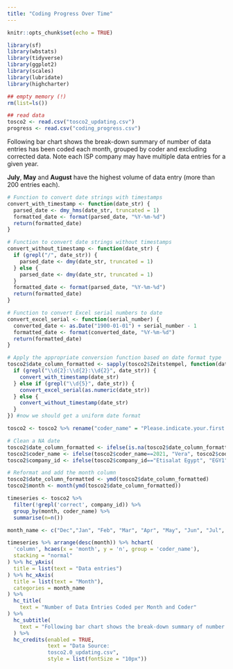 ```yaml
---
title: "Coding Progress Over Time"
---
```



```r
knitr::opts_chunk$set(echo = TRUE)

library(sf)
library(wbstats)
library(tidyverse)
library(ggplot2)
library(scales)
library(lubridate)
library(highcharter) 
```

```r
## empty memory (!)
rm(list=ls())

## read data
tosco2 <- read.csv("tosco2_updating.csv")
progress <- read.csv("coding_progress.csv")
```


Following bar chart shows the break-down summary of number of data entries has been coded each month, grouped by coder and excluding corrected data. Note each ISP company may have multiple data entries for a given year. 

**July**, **May** and **August** have the highest volume of data entry (more than 200 entries each). 

```r
# Function to convert date strings with timestamps
convert_with_timestamp <- function(date_str) {
  parsed_date <- dmy_hms(date_str, truncated = 1)
  formatted_date <- format(parsed_date, "%Y-%m-%d")
  return(formatted_date)
}

# Function to convert date strings without timestamps
convert_without_timestamp <- function(date_str) {
  if (grepl("/", date_str)) {
    parsed_date <- dmy(date_str, truncated = 1)
  } else {
    parsed_date <- dmy(date_str, truncated = 1)
  }
  formatted_date <- format(parsed_date, "%Y-%m-%d")
  return(formatted_date)
}

# Function to convert Excel serial numbers to date
convert_excel_serial <- function(serial_number) {
  converted_date <- as.Date("1900-01-01") + serial_number - 1
  formatted_date <- format(converted_date, "%Y-%m-%d")
  return(formatted_date)
}

# Apply the appropriate conversion function based on date format type
tosco2$date_column_formatted <- sapply(tosco2$Zeitstempel, function(date_str) {
  if (grepl("\\d{2}:\\d{2}:\\d{2}", date_str)) {
    convert_with_timestamp(date_str)
  } else if (grepl("\\d{5}", date_str)) {
    convert_excel_serial(as.numeric(date_str))
  } else {
    convert_without_timestamp(date_str)
  }
}) #now we should get a uniform date format

tosco2 <- tosco2 %>% rename("coder_name" = "Please.indicate.your.first.name")

# Clean a NA date
tosco2$date_column_formatted <- ifelse(is.na(tosco2$date_column_formatted), format(as.Date("2023-07-15"), "%Y-%m-%d"), tosco2$date_column_formatted)
tosco2$coder_name <- ifelse(tosco2$coder_name==2021, "Vera", tosco2$coder_name)
tosco2$company_id <- ifelse(tosco2$company_id=="Etisalat Egypt", "EGY1", tosco2$company_id)
```


```r
# Reformat and add the month column
tosco2$date_column_formatted <- ymd(tosco2$date_column_formatted)
tosco2$month <- month(ymd(tosco2$date_column_formatted))

timeseries <- tosco2 %>% 
  filter(!grepl('correct', company_id)) %>% 
  group_by(month, coder_name) %>% 
  summarise(n=n())

month_name <- c("Dec","Jan", "Feb", "Mar", "Apr", "May", "Jun", "Jul", "Aug", "Sep", "Oct", "Nov")

timeseries %>% arrange(desc(month)) %>% hchart(
  'column', hcaes(x = 'month', y = 'n', group = 'coder_name'), 
  stacking = "normal"
) %>% hc_yAxis(
  title = list(text = "Data entries")
) %>% hc_xAxis(
  title = list(text = "Month"), 
  categories = month_name
) %>%
  hc_title(
    text = "Number of Data Entries Coded per Month and Coder"
) %>%
  hc_subtitle(
    text = "Following bar chart shows the break-down summary of number of data entries has been coded each month, grouped by coder and excluding corrected data. In May, July and August, more than 200 data entires have been coded."
  ) %>%
  hc_credits(enabled = TRUE, 
             text = "Data Source: 
             tosco2.0_updating.csv",
             style = list(fontSize = "10px"))

```
